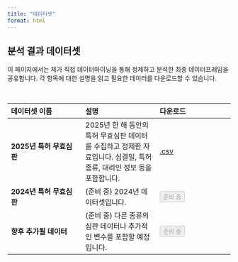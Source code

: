 ```yaml
---
title: "데이터셋"
format: html
---
```


## 분석 결과 데이터셋

이 페이지에서는 제가 직접 데이터마이닝을 통해 정제하고 분석한 최종 데이터프레임을 공유합니다.
각 항목에 대한 설명을 읽고 필요한 데이터를 다운로드할 수 있습니다.

<br>

| 데이터셋 이름 | 설명 | 다운로드 |
| :--- | :--- | :--- |
| **2025년 특허 무효심판** | 2025년 한 해 동안의 특허 무효심판 데이터를 수집하고 정제한 자료입니다. 심결일, 특허 종류, 대리인 정보 등을 포함합니다. | <a href="2025_trial.csv" class="btn btn-sm btn-primary" role="button" download="2025_무효심판.csv"><i class="bi bi-download"></i> .csv</a> |
| **2024년 특허 무효심판** | (준비 중) 2024년 데이터셋입니다. | <button class="btn btn-sm btn-secondary" disabled>준비 중</button> |
| **향후 추가될 데이터** | (준비 중) 다른 종류의 심판 데이터나 추가적인 변수를 포함할 예정입니다. | <button class="btn btn-sm btn-secondary" disabled>준비 중</button> |
